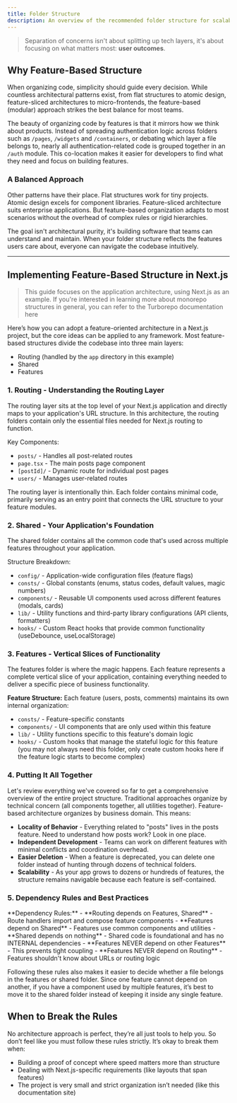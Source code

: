 ```yaml
---
title: Folder Structure
description: An overview of the recommended folder structure for scalable React applications.
---
```


> Separation of concerns isn't about splitting up tech layers, it's about focusing on what matters most: **user outcomes**.
## Why Feature-Based Structure

When organizing code, simplicity should guide every decision.
While countless architectural patterns exist, from flat structures to atomic design,
feature-sliced architectures to micro-frontends, the feature-based (modular) approach strikes the best balance for most teams.

The beauty of organizing code by features is that it mirrors how we think about products.
Instead of spreading authentication logic across folders such as `/pages`, `/widgets` and `/containers`, or debating which layer a file belongs to, nearly all authentication-related code is grouped together in an `/auth` module.
This co-location makes it easier for developers to find what they need and focus on building features.

### A Balanced Approach

Other patterns have their place. Flat structures work for tiny projects. Atomic design excels for component libraries.
Feature-sliced architecture suits enterprise applications. But feature-based organization adapts to most
scenarios without the overhead of complex rules or rigid hierarchies.

The goal isn't architectural purity, it's building software that teams can understand and maintain.
When your folder structure reflects the features users care about, everyone can navigate the codebase intuitively.

---

## Implementing Feature-Based Structure in Next.js
> This guide focuses on the application architecture, using Next.js as an example.
If you're interested in learning more about monorepo structures in general,
you can refer to the Turborepo documentation <Link href="https://turborepo.com/docs/crafting-your-repository/structuring-a-repository" target="_blank">here</Link>

Here’s how you can adopt a feature-oriented architecture in a Next.js project, but the core ideas can be applied to any framework. 
Most feature-based structures divide the codebase into three main layers:
- Routing (handled by the `app` directory in this example)
- Shared
- Features

<MdxImage src="/images/folder-overview.avif" alt="Folder structure overview" />

### 1. Routing - Understanding the Routing Layer
The routing layer sits at the top level of your Next.js application and directly maps to your application's URL structure. 
In this architecture, the routing folders contain only the essential files needed for Next.js routing to function.

<MdxImage src="/images/folder-routing.avif" alt="Folder structure routing" />

Key Components:
- `posts/` - Handles all post-related routes
- `page.tsx` - The main posts page component
- `[postId]/` - Dynamic route for individual post pages
- `users/` - Manages user-related routes

The routing layer is intentionally thin. Each folder contains minimal code, primarily serving as an entry point that connects the URL 
structure to your feature modules.

### 2. Shared - Your Application's Foundation
The shared folder contains all the common code that's used across multiple features throughout your application.
<MdxImage src="/images/folder-shared.avif" alt="Folder structure shared" />

Structure Breakdown:

- `config/` - Application-wide configuration files (feature flags)
- `consts/` - Global constants (enums, status codes, default values, magic numbers)
- `components/` - Reusable UI components used across different features (modals, cards)
- `lib/` - Utility functions and third-party library configurations (API clients, formatters)
- `hooks/` - Custom React hooks that provide common functionality (useDebounce, useLocalStorage)

### 3. Features - Vertical Slices of Functionality
The features folder is where the magic happens. Each feature represents a complete vertical slice of your application, 
containing everything needed to deliver a specific piece of business functionality.

<MdxImage src="/images/folder-features.avif" alt="Folder structure features" />

**Feature Structure:**
Each feature (users, posts, comments) maintains its own internal organization:
- `consts/` - Feature-specific constants
- `components/` - UI components that are only used within this feature
- `lib/` - Utility functions specific to this feature's domain logic
- `hooks/` - Custom hooks that manage the stateful logic for this feature (you may not always need this folder,
only create custom hooks here if the feature logic starts to become complex)

### 4. Putting It All Together
Let's review everything we've covered so far to get a comprehensive overview of the entire project structure.
<MdxImage src="/images/folder-feature-based.avif" alt="Folder structure feature-based" />
Traditional approaches organize by technical concern (all components together, all utilities together). Feature-based architecture organizes by business domain. This means:
- **Locality of Behavior** - Everything related to "posts" lives in the posts feature. Need to understand how posts work? Look in one place.
- **Independent Development** - Teams can work on different features with minimal conflicts and coordination overhead.
- **Easier Deletion** - When a feature is deprecated, you can delete one folder instead of hunting through dozens of technical folders.
- **Scalability** - As your app grows to dozens or hundreds of features, the structure remains navigable because each feature is self-contained.

### 5. Dependency Rules and Best Practices
<MdxImage src="/images/folder-import-flow.avif" alt="Folder import flow" />
**Dependency Rules:**
- **Routing depends on Features, Shared** - Route handlers import and compose feature components
- **Features depend on Shared** - Features use common components and utilities
- **Shared depends on nothing** - Shared code is foundational and has no INTERNAL dependencies
- **Features NEVER depend on other Features** - This prevents tight coupling
- **Features NEVER depend on Routing** - Features shouldn't know about URLs or routing logic

Following these rules also makes it easier to decide whether a file belongs in the features or shared folder.
Since one feature cannot depend on another, if you have a component used by multiple features, it’s best to move it to the shared folder instead of keeping it inside any single feature.

## When to Break the Rules
No architecture approach is perfect, they’re all just tools to help you.
So don’t feel like you must follow these rules strictly. It’s okay to break them when:
- Building a proof of concept where speed matters more than structure
- Dealing with Next.js-specific requirements (like layouts that span features)
- The project is very small and strict organization isn’t needed (like this documentation site)